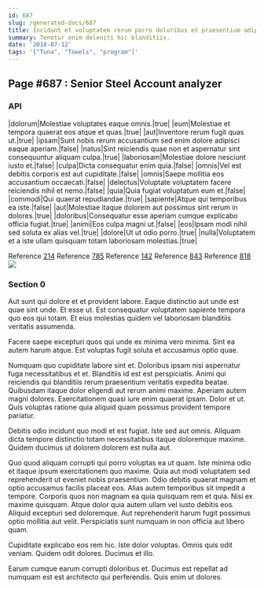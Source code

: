 ```yaml
---
id: 687
slug: /generated-docs/687
title: Incidunt et voluptatem rerum porro doloribus et praesentium adipisci.
summary: Tenetur enim deleniti hic blanditiis.
date: '2018-07-12'
tags: '["Tuna", "Towels", "program"]'
---
```



## Page #687 : Senior Steel Account analyzer
### API

|dolorum|Molestiae voluptates eaque omnis.|true|
|eum|Molestiae et tempora quaerat eos atque et quas.|true|
|aut|Inventore rerum fugit quas ut.|true|
|ipsam|Sunt nobis rerum accusantium sed enim dolore adipisci eaque aperiam.|false|
|natus|Sint reiciendis quae non et aspernatur sint consequuntur aliquam culpa.|true|
|laboriosam|Molestiae dolore nesciunt iusto et.|false|
|culpa|Dicta consequatur enim quia.|false|
|omnis|Vel est debitis corporis est aut cupiditate.|false|
|omnis|Saepe mollitia eos accusantium occaecati.|false|
|delectus|Voluptate voluptatem facere reiciendis nihil et nemo.|false|
|quia|Quia fugiat voluptatum eum et.|false|
|commodi|Qui quaerat repudiandae.|true|
|sapiente|Atque qui temporibus ea iste.|false|
|aut|Molestiae itaque dolorem aut possimus sint rerum in dolores.|true|
|doloribus|Consequatur esse aperiam cumque explicabo officia fugiat.|true|
|animi|Eos culpa magni ut.|false|
|eos|Ipsam modi nihil sed soluta ex alias vel.|true|
|dolore|Ut ut odio porro.|true|
|nulla|Voluptatem et a iste ullam quisquam totam laboriosam molestias.|true|

Reference [214](/generated-docs/214)
Reference [785](/generated-docs/785)
Reference [142](/generated-docs/142)
Reference [843](/generated-docs/843)
Reference [818](/generated-docs/818)
![](/assets/cats-0.jpg)



### Section 0
Aut sunt qui dolore et et provident labore. Eaque distinctio aut unde est quae sint unde. Et esse ut. Est consequatur voluptatem sapiente tempora quo eos qui totam. Et eius molestias quidem vel laboriosam blanditiis veritatis assumenda.
 Facere saepe excepturi quos qui unde ex minima vero minima. Sint ea autem harum atque. Est voluptas fugit soluta et accusamus optio quae.
 Numquam quo cupiditate labore sint et. Doloribus ipsam nisi aspernatur fuga necessitatibus et et. Blanditiis id est est perspiciatis. Animi qui reiciendis qui blanditiis rerum praesentium veritatis expedita beatae. Quibusdam itaque dolor eligendi aut rerum animi maxime.
Aperiam autem magni dolores. Exercitationem quasi iure enim quaerat ipsam. Dolor et ut. Quis voluptas ratione quia aliquid quam possimus provident tempore pariatur.
 Debitis odio incidunt quo modi et est fugiat. Iste sed aut omnis. Aliquam dicta tempore distinctio totam necessitatibus itaque doloremque maxime. Quidem ducimus ut dolorem dolorem est nulla aut.
 Quo quod aliquam corrupti qui porro voluptas ea ut quam. Iste minima odio et itaque ipsum exercitationem quo maxime. Quia aut modi voluptatem sed reprehenderit ut eveniet nobis praesentium. Odio debitis quaerat magnam et optio accusamus facilis placeat eos. Alias autem temporibus sit impedit a tempore. Corporis quos non magnam ea quia quisquam rem et quia.
Nisi ex maxime quisquam. Atque dolor quia autem ullam vel iusto debitis eos. Aliquid excepturi sed doloremque. Aut reprehenderit harum fugit possimus optio mollitia aut velit. Perspiciatis sunt numquam in non officia aut libero quam.
 Cupiditate explicabo eos rem hic. Iste dolor voluptas. Omnis quis odit veniam. Quidem odit dolores. Ducimus et illo.
 Earum cumque earum corrupti doloribus et. Ducimus est repellat ad numquam est est architecto qui perferendis. Quis enim ut dolores.
